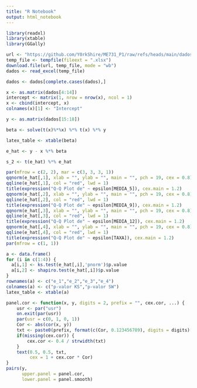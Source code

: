---
title: "R Notebook"
output: html_notebook
---
```{r}
library(readxl)
library(xtable)
library(GGally)
```


```{r}
url <- "https://github.com/Y0rkShire/ME731_P1/raw/refs/heads/main/dados.xlsx"
temp_file <- tempfile(fileext = ".xlsx")
download.file(url, temp_file, mode = "wb")
dados <- read_excel(temp_file)

dados <- dados[complete.cases(dados),]

x <- as.matrix(dados[4:14])
intercept <- matrix(1, nrow = nrow(x), ncol = 1)
x <- cbind(intercept, x)
colnames(x)[1] <- "Intercept"

y <- as.matrix(dados[15:18])

beta <- solve(t(x)%*%x) %*% t(x) %*% y

latex_table <- xtable(beta)

e_hat <- y - x %*% beta

s_2 <- t(e_hat) %*% e_hat

par(mfrow = c(2, 2), mar = c(3, 3, 3, 1))  
qqnorm(e_hat[,1], xlab = "", ylab = "", main = "", pch = 19, cex = 0.8)  # Pontos mais visíveis
qqline(e_hat[,1], col = "red", lwd = 1)  
title(expression("Q-Q Plot de" ~ epsilon[MEDIA_5]), cex.main = 1.2) 
qqnorm(e_hat[,2], xlab = "", ylab = "", main = "", pch = 19, cex = 0.8)
qqline(e_hat[,2], col = "red", lwd = 1)
title(expression("Q-Q Plot de" ~ epsilon[MEDIA_9]), cex.main = 1.2)
qqnorm(e_hat[,3], xlab = "", ylab = "", main = "", pch = 19, cex = 0.8)
qqline(e_hat[,3], col = "red", lwd = 1)
title(expression("Q-Q Plot de" ~ epsilon[MEDIA_12]), cex.main = 1.2)
qqnorm(e_hat[,4], xlab = "", ylab = "", main = "", pch = 19, cex = 0.8)
qqline(e_hat[,4], col = "red", lwd = 1)
title(expression("Q-Q Plot de" ~ epsilon[TAXA]), cex.main = 1.2)
par(mfrow = c(1, 1))

a <- data.frame()
for (i in c(1:4)) {
  a[i,1] <- ks.test(e_hat[,i],'pnorm')$p.value
  a[i,2] <- shapiro.test(e_hat[,i])$p.value
}
rownames(a) <- c("e_1","e_2","e_3","e_4")
colnames(a) <- c("p-valor KS","p-valor SW")
latex_table <- xtable(a)

panel.cor <- function(x, y, digits = 2, prefix = "", cex.cor, ...) {
    usr <- par("usr")
    on.exit(par(usr))
    par(usr = c(0, 1, 0, 1))
    Cor <- abs(cor(x, y))
    txt <- paste0(prefix, format(c(Cor, 0.123456789), digits = digits)[1])
    if(missing(cex.cor)) {
        cex.cor <- 0.4 / strwidth(txt)
    }
    text(0.5, 0.5, txt,
         cex = 1 + cex.cor * Cor) 
}
pairs(y,
      upper.panel = panel.cor,    
      lower.panel = panel.smooth) 
```

